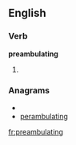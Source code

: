 
==English==

===Verb===
'''preambulating'''

# {{present participle of|[[preambulate]]}}

===Anagrams===
* {{alphagram|aabegilmnprtu}}
* [[perambulating#English|perambulating]]

[[fr:preambulating]]